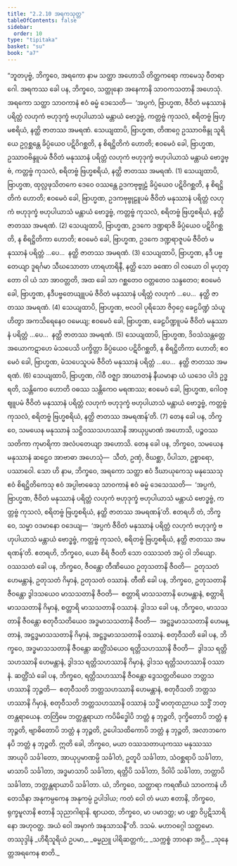 ```yaml
---
title: "2.2.10 အရကသုတ္တ"
tableOfContents: false
sidebar:
  order: 10
type: "tipitaka"
basket: "su"
book: "a7"
---
```



<DynamicBreadcrumb />

<Division number="74" book="a7" e="ch" v="16" p="501">

<Paragraph number="593" book="a7">
“ဘူတပုဗ္ဗံ, ဘိက္ခဝေ, အရကော နာမ သတ္ထာ အဟောသိ တိတ္ထကရော ကာမေသု ဝီတရာဂေါ. အရကဿ ခေါ ပန, ဘိက္ခဝေ, သတ္ထုနော အနေကာနိ သာဝကသတာနိ အဟေသုံ. အရကော သတ္ထာ သာဝကာနံ ဧဝံ ဓမ္မံ ဒေသေတိ—  ‘အပ္ပကံ, ဗြာဟ္မဏ, ဇီဝိတံ မနုဿာနံ ပရိတ္တံ လဟုကံ ဗဟုဒုက္ခံ ဗဟုပါယာသံ မန္တာယံ ဗောဒ္ဓဗ္ဗံ, ကတ္တဗ္ဗံ ကုသလံ, စရိတဗ္ဗံ ဗြဟ္မစရိယံ, နတ္ထိ ဇာတဿ အမရဏံ.
</Paragraph>

<Paragraph number="594" book="a7">
သေယျထာပိ, ဗြာဟ္မဏ, တိဏဂ္ဂေ ဥဿာဝဗိန္ဒု သူရိယေ ဥဂ္ဂစ္ဆန္တေ ခိပ္ပံယေဝ ပဋိဝိဂစ္ဆတိ, န စိရဋ္ဌိတိကံ ဟောတိ; ဧဝမေဝံ ခေါ, ဗြာဟ္မဏ, ဥဿာဝဗိန္ဒူပမံ ဇီဝိတံ မနုဿာနံ ပရိတ္တံ လဟုကံ ဗဟုဒုက္ခံ ဗဟုပါယာသံ မန္တာယံ ဗောဒ္ဓဗ္ဗံ, ကတ္တဗ္ဗံ ကုသလံ, စရိတဗ္ဗံ ဗြဟ္မစရိယံ, နတ္ထိ ဇာတဿ အမရဏံ. (1)
</Paragraph>

<Paragraph number="595" book="a7">
သေယျထာပိ, ဗြာဟ္မဏ, ထုလ္လဖုသိတကေ ဒေဝေ ဝဿန္တေ ဥဒကဗုဗ္ဗုဠံ ခိပ္ပံယေဝ ပဋိဝိဂစ္ဆတိ, န စိရဋ္ဌိတိကံ ဟောတိ; ဧဝမေဝံ ခေါ, ဗြာဟ္မဏ, ဥဒကဗုဗ္ဗုဠူပမံ ဇီဝိတံ မနုဿာနံ ပရိတ္တံ လဟုကံ ဗဟုဒုက္ခံ ဗဟုပါယာသံ မန္တာယံ ဗောဒ္ဓဗ္ဗံ, ကတ္တဗ္ဗံ ကုသလံ, စရိတဗ္ဗံ ဗြဟ္မစရိယံ, နတ္ထိ ဇာတဿ အမရဏံ. (2)
</Paragraph>

<Paragraph number="596" book="a7">
သေယျထာပိ, ဗြာဟ္မဏ, ဥဒကေ ဒဏ္ဍရာဇိ ခိပ္ပံယေဝ ပဋိဝိဂစ္ဆတိ, န စိရဋ္ဌိတိကာ ဟောတိ; ဧဝမေဝံ ခေါ, ဗြာဟ္မဏ, ဥဒကေ ဒဏ္ဍရာဇူပမံ ဇီဝိတံ မနုဿာနံ ပရိတ္တံ …ပေ…  နတ္ထိ ဇာတဿ အမရဏံ. (3)
</Paragraph>

<Paragraph number="597" book="a7">
သေယျထာပိ, ဗြာဟ္မဏ, နဒီ ပဗ္ဗတေယျာ ဒူရင်္ဂမာ သီဃသောတာ ဟာရဟာရိနီ, နတ္ထိ သော ခဏော ဝါ လယော ဝါ မုဟုတ္တော ဝါ ယံ သာ အာဝတ္တတိ, အထ ခေါ သာ ဂစ္ဆတေဝ ဝတ္တတေဝ သန္ဒတေဝ; ဧဝမေဝံ ခေါ, ဗြာဟ္မဏ, နဒီပဗ္ဗတေယျူပမံ ဇီဝိတံ မနုဿာနံ ပရိတ္တံ လဟုကံ …ပေ…  နတ္ထိ ဇာတဿ အမရဏံ. (4)
</Paragraph>

<Paragraph number="598" book="a7">
သေယျထာပိ, ဗြာဟ္မဏ, ဗလဝါ ပုရိသော ဇိဝှဂ္ဂေ ခေဠပိဏ္ဍံ သံယူဟိတွာ အကသိရေနေဝ ဝမေယျ; ဧဝမေဝံ ခေါ, ဗြာဟ္မဏ, ခေဠပိဏ္ဍူပမံ ဇီဝိတံ မနုဿာနံ ပရိတ္တံ …ပေ…  နတ္ထိ ဇာတဿ အမရဏံ. (5)
</Paragraph>

<Paragraph number="599" book="a7">
သေယျထာပိ, ဗြာဟ္မဏ, ဒိဝသံသန္တတ္တေ အယောကဋာဟေ မံသပေသိ ပက္ခိတ္တာ ခိပ္ပံယေဝ ပဋိဝိဂစ္ဆတိ, န စိရဋ္ဌိတိကာ ဟောတိ; ဧဝမေဝံ ခေါ, ဗြာဟ္မဏ, မံသပေသူပမံ ဇီဝိတံ မနုဿာနံ ပရိတ္တံ …ပေ…  နတ္ထိ ဇာတဿ အမရဏံ. (6)
</Paragraph>

<Paragraph number="600" book="a7">
သေယျထာပိ, ဗြာဟ္မဏ, ဂါဝီ ဝဇ္ဈာ အာဃာတနံ နီယမာနာ ယံ ယဒေဝ ပါဒံ ဥဒ္ဓရတိ, သန္တိကေဝ ဟောတိ ဝဓဿ သန္တိကေဝ မရဏဿ; ဧဝမေဝံ ခေါ, ဗြာဟ္မဏ, ဂေါဝဇ္ဈူပမံ ဇီဝိတံ မနုဿာနံ ပရိတ္တံ လဟုကံ ဗဟုဒုက္ခံ ဗဟုပါယာသံ မန္တာယံ ဗောဒ္ဓဗ္ဗံ, ကတ္တဗ္ဗံ ကုသလံ, စရိတဗ္ဗံ ဗြဟ္မစရိယံ, နတ္ထိ ဇာတဿ အမရဏန်’တိ. (7)
</Paragraph>

<Paragraph number="601" book="a7">
တေန ခေါ ပန, ဘိက္ခဝေ, သမယေန မနုဿာနံ သဋ္ဌိဝဿသဟဿာနိ အာယုပ္ပမာဏံ အဟောသိ, ပဉ္စဝဿသတိကာ ကုမာရိကာ အလံပတေယျာ အဟောသိ. တေန ခေါ ပန, ဘိက္ခဝေ, သမယေန မနုဿာနံ ဆဠေဝ အာဗာဓာ အဟေသုံ—  သီတံ, ဥဏှံ, ဇိဃစ္ဆာ, ပိပါသာ, ဥစ္စာရော, ပဿာဝေါ. သော ဟိ နာမ, ဘိက္ခဝေ, အရကော သတ္ထာ ဧဝံ ဒီဃာယုကေသု မနုဿေသု ဧဝံ စိရဋ္ဌိတိကေသု ဧဝံ အပ္ပါဗာဓေသု သာဝကာနံ ဧဝံ ဓမ္မံ ဒေသေဿတိ—  ‘အပ္ပကံ, ဗြာဟ္မဏ, ဇီဝိတံ မနုဿာနံ ပရိတ္တံ လဟုကံ ဗဟုဒုက္ခံ ဗဟုပါယာသံ မန္တာယံ ဗောဒ္ဓဗ္ဗံ, ကတ္တဗ္ဗံ ကုသလံ, စရိတဗ္ဗံ ဗြဟ္မစရိယံ, နတ္ထိ ဇာတဿ အမရဏန်’တိ.
</Paragraph>

<Paragraph number="602" book="a7">
ဧတရဟိ တံ, ဘိက္ခဝေ, သမ္မာ ဝဒမာနော ဝဒေယျ—  ‘အပ္ပကံ ဇီဝိတံ မနုဿာနံ ပရိတ္တံ လဟုကံ ဗဟုဒုက္ခံ ဗဟုပါယာသံ မန္တာယံ ဗောဒ္ဓဗ္ဗံ, ကတ္တဗ္ဗံ ကုသလံ, စရိတဗ္ဗံ ဗြဟ္မစရိယံ, နတ္ထိ ဇာတဿ အမရဏန်’တိ. ဧတရဟိ, ဘိက္ခဝေ, ယော စိရံ ဇီဝတိ သော ဝဿသတံ အပ္ပံ ဝါ ဘိယျော. ဝဿသတံ ခေါ ပန, ဘိက္ခဝေ, ဇီဝန္တော တီဏိယေဝ ဥတုသတာနိ ဇီဝတိ—  ဥတုသတံ ဟေမန္တာနံ, ဥတုသတံ ဂိမှာနံ, ဥတုသတံ ဝဿာနံ. တီဏိ ခေါ ပန, ဘိက္ခဝေ, ဥတုသတာနိ ဇီဝန္တော ဒွါဒသယေဝ မာသသတာနိ ဇီဝတိ—  စတ္တာရိ မာသသတာနိ ဟေမန္တာနံ, စတ္တာရိ မာသသတာနိ ဂိမှာနံ, စတ္တာရိ မာသသတာနိ ဝဿာနံ. ဒွါဒသ ခေါ ပန, ဘိက္ခဝေ, မာသသတာနိ ဇီဝန္တော စတုဝီသတိယေဝ အဒ္ဓမာသသတာနိ ဇီဝတိ—  အဋ္ဌဒ္ဓမာသသတာနိ ဟေမန္တာနံ, အဋ္ဌဒ္ဓမာသသတာနိ ဂိမှာနံ, အဋ္ဌဒ္ဓမာသသတာနိ ဝဿာနံ. စတုဝီသတိ ခေါ ပန, ဘိက္ခဝေ, အဒ္ဓမာသသတာနိ ဇီဝန္တော ဆတ္တိံသံယေဝ ရတ္တိသဟဿာနိ ဇီဝတိ—  ဒွါဒသ ရတ္တိသဟဿာနိ ဟေမန္တာနံ, ဒွါဒသ ရတ္တိသဟဿာနိ ဂိမှာနံ, ဒွါဒသ ရတ္တိသဟဿာနိ ဝဿာနံ. ဆတ္တိံသံ ခေါ ပန, ဘိက္ခဝေ, ရတ္တိသဟဿာနိ ဇီဝန္တော ဒွေသတ္တတိယေဝ ဘတ္တသဟဿာနိ ဘုဉ္ဇတိ—  စတုဝီသတိ ဘတ္တသဟဿာနိ ဟေမန္တာနံ, စတုဝီသတိ ဘတ္တသဟဿာနိ ဂိမှာနံ, စတုဝီသတိ ဘတ္တသဟဿာနိ ဝဿာနံ သဒ္ဓိံ မာတုထညာယ သဒ္ဓိံ ဘတ္တန္တရာယေန.
</Paragraph>

<Paragraph number="603" book="a7">
တတြိမေ ဘတ္တန္တရာယာ ကပိမိဒ္ဓေါပိ ဘတ္တံ န ဘုဉ္ဇတိ, ဒုက္ခိတောပိ ဘတ္တံ န ဘုဉ္ဇတိ, ဗျာဓိတောပိ ဘတ္တံ န ဘုဉ္ဇတိ, ဥပေါသထိကောပိ ဘတ္တံ န ဘုဉ္ဇတိ, အလာဘကေနပိ ဘတ္တံ န ဘုဉ္ဇတိ. ဣတိ ခေါ, ဘိက္ခဝေ, မယာ ဝဿသတာယုကဿ မနုဿဿ အာယုပိ သင်္ခါတော, အာယုပ္ပမာဏမ္ပိ သင်္ခါတံ, ဥတူပိ သင်္ခါတာ, သံဝစ္ဆရာပိ သင်္ခါတာ, မာသာပိ သင်္ခါတာ, အဒ္ဓမာသာပိ သင်္ခါတာ, ရတ္တိပိ သင်္ခါတာ, ဒိဝါပိ သင်္ခါတာ, ဘတ္တာပိ သင်္ခါတာ, ဘတ္တန္တရာယာပိ သင်္ခါတာ. ယံ, ဘိက္ခဝေ, သတ္ထာရာ ကရဏီယံ သာဝကာနံ ဟိတေသိနာ အနုကမ္ပကေန အနုကမ္ပံ ဥပါဒါယ; ကတံ ဝေါ တံ မယာ ဧတာနိ, ဘိက္ခဝေ, ရုက္ခမူလာနိ ဧတာနိ သုညာဂါရာနိ. ဈာယထ, ဘိက္ခဝေ, မာ ပမာဒတ္ထ; မာ ပစ္ဆာ ဝိပ္ပဋိသာရိနော အဟုဝတ္ထ. အယံ ဝေါ အမှာကံ အနုသာသနီ”တိ.

</Paragraph>
</Division>

<Paragraph number="604" type="center" book="a7">
ဒသမံ.



</Paragraph>

<Paragraph number="605" type="center" book="a7">
မဟာဝဂ္ဂေါ သတ္တမော.



</Paragraph>

<Paragraph number="606" type="center" book="a7">
တဿုဒ္ဒါနံ


</Paragraph>

<Paragraph number="607" type="verses" book="a7">
_ဟိရီသူရိယံ ဥပမာ,_  
_ဓမ္မညူ ပါရိဆတ္တကံ;_  
_သက္ကစ္စံ ဘာဝနာ အဂ္ဂိ,_  
_သုနေတ္တအရကေန စာတိ._
</Paragraph>